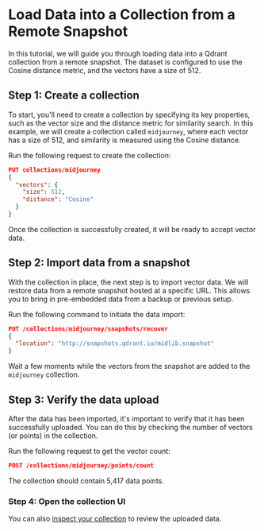 
# Load Data into a Collection from a Remote Snapshot

In this tutorial, we will guide you through loading data into a Qdrant collection from a remote snapshot. The dataset is configured to use the Cosine distance metric, and the vectors have a size of 512.

## Step 1: Create a collection

To start, you'll need to create a collection by specifying its key properties, such as the vector size and the distance metric for similarity search. In this example, we will create a collection called `midjourney`, where each vector has a size of 512, and similarity is measured using the Cosine distance.

Run the following request to create the collection:

```json withRunButton=true
PUT collections/midjourney
{
  "vectors": {
    "size": 512,
    "distance": "Cosine"
  }
}
```

Once the collection is successfully created, it will be ready to accept vector data.

## Step 2: Import data from a snapshot

With the collection in place, the next step is to import vector data. We will restore data from a remote snapshot hosted at a specific URL. This allows you to bring in pre-embedded data from a backup or previous setup.

Run the following command to initiate the data import:

```json withRunButton=true
PUT /collections/midjourney/snapshots/recover
{
  "location": "http://snapshots.qdrant.io/midlib.snapshot"
}
```

Wait a few moments while the vectors from the snapshot are added to the `midjourney` collection.

## Step 3: Verify the data upload

After the data has been imported, it's important to verify that it has been successfully uploaded. You can do this by checking the number of vectors (or points) in the collection.

Run the following request to get the vector count:

```json withRunButton=true
POST /collections/midjourney/points/count
```

The collection should contain 5,417 data points. 

### Step 4: Open the collection UI
You can also [inspect your collection](/#/collections/midjourney/) to review the uploaded data.
